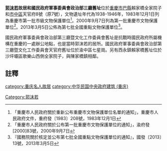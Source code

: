 {{msg:重慶市文物保護單位
|名稱 = 郭沫若故居和國民政府軍事委員會政治部三廳舊址
|編號 = 7
|圖片 = 
|級別 = 2
|分類 = 
|時代 = 1938-1946年
|地点 = [[巴縣|巴縣]]賴家橋全家院子和[[市中區_(重慶市)|市中區]]天官府8號
|坐標 = 
|登錄 = 1983年12月1日
}}
{{msg:重慶市文物保護單位
|名稱 = 重慶郭沫若舊居暨國民政府軍事委員會政治部第三廳舊址
|編號 = 109
|圖片 = 
|級別 = 5
|分類 = 
|時代 = 1938年-1946年
|地点 = [[渝中區|渝中區]]天官府8號、[[沙坪壩區|沙坪壩區]]賴家橋
|坐標 = 
|登錄 = 2000年9月7日
}}
{{msg:重慶市文物保護單位
|名稱 = 國民政府軍事委員會政治部第三廳暨文化工作委員會舊址
|編號 = 1875
|圖片 = 
|級別 = 107
|分類 = 
|時代 = 1938～1946年
|地点 = [[重慶市|重慶市]][[渝中區|渝中區]]、[[沙坪壩區|沙坪壩區]]
|坐標 =
|登錄 = 2013年3月5日
}}
'''[[郭沫若|郭沫若]]故居和國民政府軍事委員會政治部三廳舊址'''位於[[重慶市|重慶市]][[巴縣|巴縣]]賴家橋全家院子和[[市中區_(重慶市)|市中區]]天官府8號（原7號），文物遺址年代為1938-1946年，1983年12月1日列為重慶市第一批市級文物保護單位<ref>「重慶市人民政府關於重新公布重慶市文物保護單位名單的通知」，重慶市人民政府文件，重府發〔1983〕208號，1983年12月1日</ref>。2000年9月7日列為第一批重慶市文物保護單位<ref>「重慶市人民政府關於公布第一批重慶市文物保護單位的通知」，渝府發[2000]83號，2000年9月7日</ref>。2013年3月5日公佈為第七批全國重點文物保護單位<ref>『國務院關於核定並公布第七批全國重點文物保護單位的通知』，國發〔2013〕13號，2013年3月5日</ref>。

國民政府軍事委員會政治部第三廳暨文化工作委員會舊址是抗戰時國民政府所屬機構在重慶的一處辦公地點，也是當時郭沫若的居所。國民政府軍事委員會政治部第三廳暨文化工作委員會天官府舊址位於渝中區七星崗。另有西永鎮賴家橋舊址位於沙坪壩區歌樂山西側全家院子，與陳家橋鎮相鄰。
== 註釋 ==
{{reflist}}

{{重庆全国重点文物保护单位}}
[[Category:郭沫若|Category:郭沫若]]
[[category:重庆名人故居|category:重庆名人故居]]
[[category:中华民国中央政府建筑_(重庆)|category:中华民国中央政府建筑 (重庆)]]